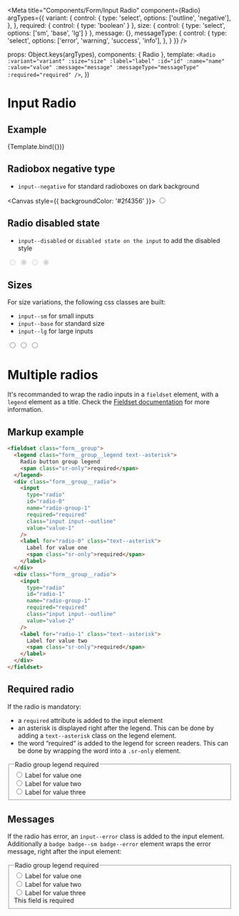 
<Meta
  title="Components/Form/Input Radio"
  component={Radio}
  argTypes={{
    variant: {
      control: {
        type: 'select',
        options: ['outline', 'negative'],
      },
    },
    required:   { control: { type: 'boolean' } },
    size: { control: { type: 'select', options: ['sm', 'base', 'lg'] } },
    message: {},
    messageType: {
      control: {
        type: 'select',
        options: ['error', 'warning', 'success', 'info'],
      },
    }
  }}
/>

  props: Object.keys(argTypes),
  components: { Radio },
  template: `
    <Radio
      :variant="variant"
      :size="size"
      :label="label"
      :id="id"
      :name="name"
      :value="value"
      :message="message"
      :messageType="messageType"
      :required="required"
    />
  `,
})

# Input Radio

## Example

<Canvas>
  <Story
    name="Example"
    args={{
      variant
      : 'outline',
      size: 'base',
      label: 'Label',
      name: 'radio-name',
      id:'radio-id'
    }}
  >
    {Template.bind({})}
  </Story>
</Canvas>

<ArgsTable story="Example" />

## Radiobox negative type

- `input--negative` for standard radioboxes on dark background

<Canvas style={{ backgroundColor: '#2f4356' }}>
  <input type="radio" class="input--negative input--base" />
</Canvas>

## Radio disabled state

- `input--disabled` or `disabled state on the input` to add the disabled style

<Canvas>
  <input type="radio" class="input--outline input--base" disabled />
  <input type="radio" class="input--outline input--base" disabled checked />
  <input type="radio" class="input--negative input--base" disabled />
  <input type="radio" class="input--negative input--base" disabled checked />
</Canvas>

## Sizes

For size variations, the following css classes are built:

- `input--sm` for small inputs
- `input--base` for standard size
- `input--lg` for large inputs

<Canvas>
  <input type="radio" class="input--outline input--sm" value="input--sm" />
  <input type="radio" class="input--outline input--base" value="input--base" />
  <input type="radio" class="input--outline input--lg" value="input--lg" />
</Canvas>

# Multiple radios
It's recommanded to wrap the radio inputs in a `fieldset` element, with a `legend` element as a title.
Check the [Fieldset documentation](/docs/components-form-fieldset--example-radio) for more information.

## Markup example

```html
<fieldset class="form__group">
  <legend class="form__group__legend text--asterisk">
    Radio button group legend
    <span class="sr-only">required</span>
  </legend>
  <div class="form__group__radio">
    <input
      type="radio"
      id="radio-0"
      name="radio-group-1"
      required="required"
      class="input input--outline"
      value="value-1"
    />
    <label for="radio-0" class="text--asterisk">
      Label for value one
      <span class="sr-only">required</span>
    </label>
  </div>
  <div class="form__group__radio">
    <input
      type="radio"
      id="radio-1"
      name="radio-group-1"
      required="required"
      class="input input--outline"
      value="value-2"
    />
    <label for="radio-1" class="text--asterisk">
      Label for value two
      <span class="sr-only">required</span>
    </label>
  </div>
</fieldset>
```

## Required radio

If the radio is mandatory:
- a `required` attribute is added to the input element
- an asterisk is displayed right after the legend. This can be done by adding a `text--asterisk` class on the legend element.
- the word “required“ is added to the legend for screen readers. This can be done by wrapping the word into a `.sr-only` element.

<Canvas>
<fieldset class="form__group">
  <legend class="form__group__legend text--asterisk">
    Radio group legend <span class="sr-only">required</span>
  </legend>
  <div class="form__group__radio">
    <input type="radio" id="radio-0" name="radio-group-1" class="input input--outline " value="value-0" />
    <label for="radio-0" class="">
      Label for value one
    </label>
  </div>
  <div class="form__group__radio">
    <input type="radio" id="radio-1" name="radio-group-1" class="input input--outline " value="value-1" />
    <label for="radio-1" class="">
      Label for value two
    </label>
  </div>
  <div class="form__group__radio">
    <input type="radio" id="radio-2" name="radio-group-1" class="input input--outline " value="value-2" />
    <label for="radio-2" class="">
      Label for value three
    </label>
  </div>
</fieldset>
</Canvas>

## Messages

If the radio has error, an `input--error` class is added to the input element. Additionally
a `badge badge--sm badge--error` element wraps the error message, right after the input element:

<Canvas>
<fieldset class="form__group">
  <legend class="form__group__legend text--asterisk">
    Radio group legend <span class="sr-only">required</span>
  </legend>
  <div class="form__group__radio">
    <input type="radio" id="radio-10" name="radio-group-2" class="input input--outline input--error" value="value-0" />
    <label for="radio-10" class="">
      Label for value one
    </label>
  </div>
  <div class="form__group__radio">
    <input type="radio" id="radio-11" name="radio-group-2" class="input input--outline input--error" value="value-1" />
    <label for="radio-11" class="">
      Label for value two
    </label>
  </div>
  <div class="form__group__radio">
    <input type="radio" id="radio-12" name="radio-group-2" class="input input--outline input--error" value="value-2" />
    <label for="radio-12" class="">
      Label for value three
    </label>
  </div>
  <div class="badge badge--sm badge--error">
    This field is required
  </div>
</fieldset>
</Canvas>
